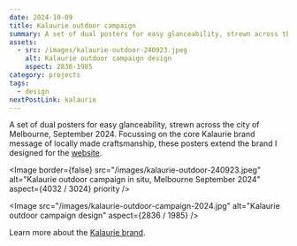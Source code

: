 ```yaml
---
date: 2024-10-09
title: Kalaurie outdoor campaign
summary: A set of dual posters for easy glanceability, strewn across the city of Melbourne, September 2024
assets:
  - src: /images/kalaurie-outdoor-240923.jpeg
    alt: Kalaurie outdoor campaign design
    aspect: 2836-1985
category: projects
tags:
  - design
nextPostLink: kalaurie
---
```


A set of dual posters for easy glanceability, strewn across the city of Melbourne, September 2024. Focussing on the core Kalaurie brand message of locally made craftsmanship, these posters extend the brand I designed for the [website](/kalaurie).

<Image
  border={false}
  src="/images/kalaurie-outdoor-240923.jpeg"
  alt="Kalaurie outdoor campaign in situ, Melbourne September 2024"
  aspect={4032 / 3024}
  priority
/>

<Image
  src="/images/kalaurie-outdoor-campaign-2024.jpg"
  alt="Kalaurie outdoor campaign design"
  aspect={2836 / 1985}
/>

Learn more about the [Kalaurie brand](https://www.kalaurie.com.au/).
